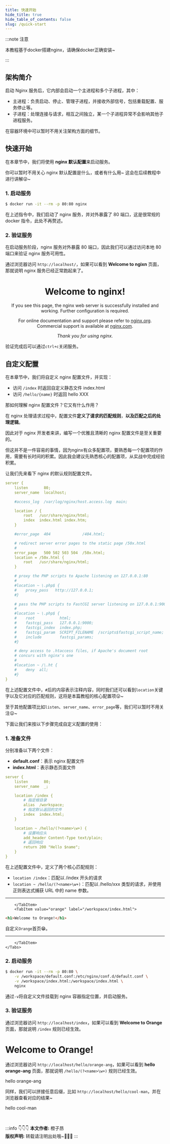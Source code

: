 ```yaml
---
title: 快速开始
hide_title: true
hide_table_of_contents: false
slug: /quick-start
---
```



<!--package-->

:::note 注意

本教程基于docker搭建nginx，请确保docker正确安装~

:::

## 架构简介

启动 Nginx 服务后，它内部会启动一个主进程和多个子进程，其中：

- 主进程：负责启动、停止、管理子进程，并接收外部信号，包括重载配置、服务停止等。
- 子进程：处理连接与请求，相互之间独立，某一个子进程异常不会影响其他子进程服务。

在容器环境中可以暂时不用关注架构方面的细节。

## 快速开始

在本章节中，我们将使用 **nginx 默认配置**来启动服务。

你可以暂时不用关心 nginx 默认配置是什么，或者有什么用~ 这会在后续教程中进行讲解😜~

### 1. 启动服务

```bash
$ docker run -it --rm -p 80:80 nginx
```

在上述指令中，我们启动了 nginx 服务，并对外暴露了 80 端口，这是很常规的 docker 指令，此处不再赘述。

### 2. 验证服务

在启动服务阶段，nginx 服务对外暴露 80 端口，因此我们可以通过访问本地 80 端口来验证 nginx 服务可用性。

通过浏览器访问 `http://localhost/`，如果可以看到 **Welcome to ngixn** 页面，那就说明 nginx 服务已经正常跑起来了。

<BrowserWindow url="http://localhost/">
<div align="center">
<h1>Welcome to nginx!</h1>
<p>If you see this page, the nginx web server is successfully installed and
working. Further configuration is required.</p>
<p>For online documentation and support please refer to
<a href="http://nginx.org/">nginx.org</a>. <br/>
Commercial support is available at
<a href="http://nginx.com/">nginx.com</a>.</p>
<p><em>Thank you for using nginx.</em></p>
</div>
</BrowserWindow>

验证完成后可以通过`ctrl+c`关闭服务。

## 自定义配置

在本章节中，我们将自定义 nginx 配置文件，并实现：

- 访问 `/index` 时返回自定义静态文件 index.html
- 访问 `/hello/{name}` 时返回 hello XXX

那如何理解 nginx 配置文件？它又有什么作用？

在 nginx 处理请求过程中，配置文件**定义了请求的匹配规则**，**以及匹配之后的处理逻辑**。

因此对于 nginx 开发者来讲，编写一个优雅且清晰的 nginx 配置文件是至关重要的。

但这并不是一件容易的事情，因为nginx有众多配置项，要熟悉每一个配置项的作用，需要有长时间的积累。因此我会建议先熟悉核心的配置项，从实战中完成经验积累。

让我们先来看下 nginx 的默认规则配置文件。

```yaml title="/etc/nginx/conf.d/default.conf"
server {
    listen       80;
    server_name  localhost;

    #access_log  /var/log/nginx/host.access.log  main;

    location / {
        root   /usr/share/nginx/html;
        index  index.html index.htm;
    }

    #error_page  404              /404.html;

    # redirect server error pages to the static page /50x.html
    #
    error_page   500 502 503 504  /50x.html;
    location = /50x.html {
        root   /usr/share/nginx/html;
    }

    # proxy the PHP scripts to Apache listening on 127.0.0.1:80
    #
    #location ~ \.php$ {
    #    proxy_pass   http://127.0.0.1;
    #}

    # pass the PHP scripts to FastCGI server listening on 127.0.0.1:9000
    #
    #location ~ \.php$ {
    #    root           html;
    #    fastcgi_pass   127.0.0.1:9000;
    #    fastcgi_index  index.php;
    #    fastcgi_param  SCRIPT_FILENAME  /scripts$fastcgi_script_name;
    #    include        fastcgi_params;
    #}

    # deny access to .htaccess files, if Apache's document root
    # concurs with nginx's one
    #
    #location ~ /\.ht {
    #    deny  all;
    #}
}
```

在上述配置文件中，`#`后的内容表示注释内容，同时我们还可以看到`location`关键字以及它对应的匹配规则，这将是本篇教程的核心配置项😛~

至于其他配置项比如`listen`、`server_name`、`error_page`等，我们可以暂时不用关注😛~

下面让我们来按以下步骤完成自定义配置的使用：

### 1. 准备文件

分别准备以下两个文件：

- **default.conf**：表示 nginx 配置文件
- **index.html**：表示静态页面文件

<BrowserWindow>
    <Tabs>
        <TabItem value="apple" label="/workspace/default.conf" default>

```yaml
server {
    listen       80;
    server_name  _;

    location /index {
        # 指定根目录
        alias  /workspace;
        # 指定默认返回的文件
        index  index.html;
    }

    location ~ /hello/(?<name>\w+) {
        # 设置响应头
        add_header Content-Type text/plain;
        # 返回响应
        return 200 "Hello $name";
    }
}
```

在上述配置文件中，定义了两个核心匹配规则：
- `location /index`：匹配以 /index 开头的请求
- `location ~ /hello/(?<name>\w+)`：匹配以 /hello/xxx 类型的请求，并使用正则表达式捕获 URL 中的 name 参数。

---

        </TabItem>
        <TabItem value="orange" label="/workspace/index.html">

```html
<h1>Welcome to Orange!</h1>
```
自定义`Orange`首页😁。

---

        </TabItem>
    </Tabs>
</BrowserWindow>

### 2. 启动服务

```bash
$ docker run -it --rm -p 80:80 \
    -v /workspace/default.conf:/etc/nginx/conf.d/default.conf \
    -v /workspace/index.html:/workspace/index.html \
    nginx
```

通过`-v`将自定义文件挂载到 nginx 容器指定位置，并启动服务。

### 3. 验证服务

通过浏览器访问 `http://localhost/index`，如果可以看到 **Welcome to Orange** 页面，那就说明 `/index` 规则已经生效。

<BrowserWindow url="http://localhost/index">

<h1>Welcome to Orange!</h1>

</BrowserWindow>

通过浏览器访问 `http://localhost/hello/orange-ang`，如果可以看到 **hello orange-ang** 页面，那就说明 `/hello/(?<name>\w+)` 规则已经生效。

<BrowserWindow url="http://localhost/hello/orange-ang">

hello orange-ang

</BrowserWindow>

同样，我们可以拼接任意后缀，比如 `http://localhost/hello/cool-man`，并在浏览器查看对应的结果~

<BrowserWindow url="http://localhost/hello/cool-man">

hello cool-man

</BrowserWindow>

<br/>

:::info 👇👇👇
**本文作者:** 橙子昂 <br/>
**版权声明:** 转载请注明出处哦~👮‍👮‍👮‍
:::

